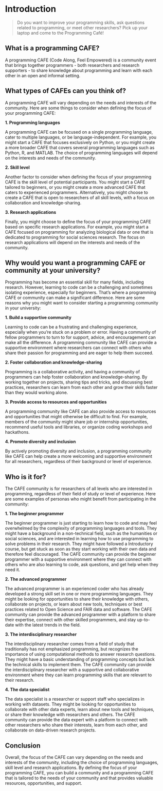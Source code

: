 # Introduction {.unnumbered}

> Do you want to improve your programming skills, ask questions related to programming, or meet other researchers? Pick up your laptop and come to the Programming Café!

## What is a programming CAFE?

A programming CAFE (Code Along, Feel Empowered) is a community event that brings together programmers - both researchers and research supporters - to share knowledge about programming and learn with each other in an open and informal setting.

## What types of CAFEs can you think of?

A programming CAFE will vary depending on the needs and interests of the community. Here are some things to consider when defining the focus of your programming CAFE:

**1. Programming languages**

A programming CAFE can be focused on a single programming language, cater to multiple languages, or be language-independent. For example, you might start a CAFE that focuses exclusively on Python, or you might create a more broader CAFE that covers several programming languages such as Python, R, and MATLAB. The choice of programming languages will depend on the interests and needs of the community.

**2. Skill level**

Another factor to consider when defining the focus of your programming CAFE is the skill level of potential participants. You might start a CAFE tailored to beginners, or you might create a more advanced CAFE that caters to experienced programmers. Alternatively, you might choose to create a CAFE that is open to researchers of all skill levels, with a focus on collaboration and knowledge-sharing.

**3. Research applications**

Finally, you might choose to define the focus of your programming CAFE based on specific research applications. For example, you might start a CAFE focused on programming for analyzing biological data or one that is dedicated to programming for social sciences research. The focus on research applications will depend on the interests and needs of the community.

## Why would you want a programming CAFE or community at your university?

Programming has become an essential skill for many fields, including research. However, learning to code can be a challenging and sometimes isolating experience, especially for beginners. That's where a programming CAFE or community can make a significant difference. Here are some reasons why you might want to consider starting a programming community in your university:

**1. Build a supportive community**

Learning to code can be a frustrating and challenging experience, especially when you're stuck on a problem or error. Having a community of fellow programmers to turn to for support, advice, and encouragement can make all the difference. A programming community like CAFE can provide a supportive environment where researchers can connect with others who share their passion for programming and are eager to help them succeed.

**2. Foster collaboration and knowledge-sharing**

Programming is a collaborative activity, and having a community of programmers can help foster collaboration and knowledge-sharing. By working together on projects, sharing tips and tricks, and discussing best practices, researchers can learn from each other and grow their skills faster than they would working alone.

**3. Provide access to resources and opportunities**

A programming community like CAFE can also provide access to resources and opportunities that might otherwise be difficult to find. For example, members of the community might share job or internship opportunities, recommend useful tools and libraries, or organize coding workshops and hackathons.

**4. Promote diversity and inclusion**

By actively promoting diversity and inclusion, a programming community like CAFE can help create a more welcoming and supportive environment for all researchers, regardless of their background or level of experience.

## Who is it for?

The CAFE community is for researchers of all levels who are interested in programming, regardless of their field of study or level of experience. Here are some examples of personas who might benefit from participating in the community:

**1. The beginner programmer**

The beginner programmer is just starting to learn how to code and may feel overwhelmed by the complexity of programming languages and tools. They might have a background in a non-technical field, such as the humanities or social sciences, and are interested in learning how to use programming to solve problems in their research. They might have followed a Introductory course, but get stuck as soon as they start working with their own data and therefore feel discouraged. The CAFE community can provide the beginner programmer with a supportive environment where they can connect with others who are also learning to code, ask questions, and get help when they need it.

**2. The advanced programmer**

The advanced programmer is an experienced coder who has already developed a strong skill set in one or more programming languages. They might be looking for opportunities to share their knowledge with others, collaborate on projects, or learn about new tools, techniques or best practices related to Open Science and FAIR data and software. The CAFE community can provide the advanced programmer with a platform to share their expertise, connect with other skilled programmers, and stay up-to-date with the latest trends in the field.

**3. The interdisciplinary researcher**

The interdisciplinary researcher comes from a field of study that traditionally has not emphasized programming, but recognizes the importance of using computational methods to answer research questions. They might have a basic understanding of programming concepts but lack the technical skills to implement them. The CAFE community can provide the interdisciplinary researcher with a supportive and collaborative environment where they can learn programming skills that are relevant to their research.

**4. The data specialist**

The data specialist is a researcher or support staff who specializes in working with datasets. They might be looking for opportunities to collaborate with other data experts, learn about new tools and techniques, or share their knowledge with researchers and others. The CAFE community can provide the data expert with a platform to connect with other researchers who share their interests, learn from each other, and collaborate on data-driven research projects.

## Conclusion

Overall, the focus of the CAFE can vary depending on the needs and interests of the community, including the choice of programming languages, skill level and research applications. By defining the focus of your programming CAFE, you can build a community and a programming CAFE that is tailored to the needs of your community and that provides valuable resources, opportunities, and support.